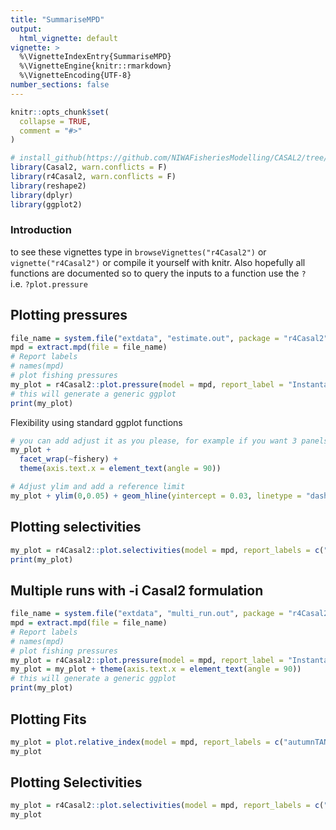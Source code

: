 ```yaml
---
title: "SummariseMPD"
output: 
  html_vignette: default
vignette: >
  %\VignetteIndexEntry{SummariseMPD}
  %\VignetteEngine{knitr::rmarkdown}
  %\VignetteEncoding{UTF-8}
number_sections: false  
---
```


<!-- to add above the --- above knit: (function(inputFile, encoding) { rmarkdown::render(inputFile, encoding = encoding, output_dir  = dirname(inputFile), output_file =  '/README.md' }) -->
```r
knitr::opts_chunk$set(
  collapse = TRUE,
  comment = "#>"
)
```



```r
# install_github(https://github.com/NIWAFisheriesModelling/CASAL2/tree/master/R-libraries/casal2, ref = "HEAD")
library(Casal2, warn.conflicts = F)
library(r4Casal2, warn.conflicts = F)
library(reshape2)
library(dplyr)
library(ggplot2)
```

### Introduction
to see these vignettes type in `browseVignettes("r4Casal2")` or `vignette("r4Casal2")` or compile it yourself with knitr. Also hopefully all functions are documented so to query the inputs to a function use the `?` i.e. `?plot.pressure`

## Plotting pressures
```r
file_name = system.file("extdata", "estimate.out", package = "r4Casal2", mustWork = TRUE)
mpd = extract.mpd(file = file_name)
# Report labels
# names(mpd) 
# plot fishing pressures
my_plot = r4Casal2::plot.pressure(model = mpd, report_label = "Instantaneous_Mortality")
# this will generate a generic ggplot
print(my_plot)

```

Flexibility using standard ggplot functions

```r
# you can add adjust it as you please, for example if you want 3 panels for each fishery
my_plot + 
  facet_wrap(~fishery) + 
  theme(axis.text.x = element_text(angle = 90))
```

```r
# Adjust ylim and add a reference limit
my_plot + ylim(0,0.05) + geom_hline(yintercept = 0.03, linetype = "dashed")
```

## Plotting selectivities
```r
my_plot = r4Casal2::plot.selectivities(model = mpd, report_labels = c("summerTANSel_f", "autumnTANSel_f", "summerTANSel_m", "autumnTANSel_m"), plot.it = T)
print(my_plot)

```

## Multiple runs with -i Casal2 formulation
```r
file_name = system.file("extdata", "multi_run.out", package = "r4Casal2", mustWork = TRUE)
mpd = extract.mpd(file = file_name)
# Report labels
# names(mpd) 
# plot fishing pressures
my_plot = r4Casal2::plot.pressure(model = mpd, report_label = "Instantaneous_Mortality")
my_plot = my_plot + theme(axis.text.x = element_text(angle = 90))
# this will generate a generic ggplot
print(my_plot)
```



## Plotting Fits

```r
my_plot = plot.relative_index(model = mpd, report_labels = c("autumnTANbiomass", "summerTANbiomass"), plot.it = T, plot_type = "classic")
my_plot

```

## Plotting Selectivities
```r
my_plot = r4Casal2::plot.selectivities(model = mpd, report_labels = c("summerTANSel_f", "autumnTANSel_f", "summerTANSel_m", "autumnTANSel_m"))
my_plot

```
